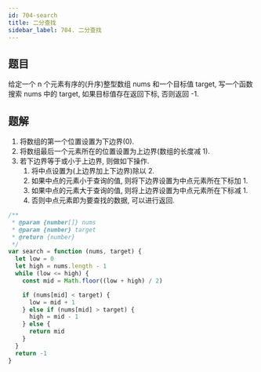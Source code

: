 ```yaml
---
id: 704-search
title: 二分查找
sidebar_label: 704. 二分查找
---
```


## 题目

给定一个 n 个元素有序的(升序)整型数组 nums 和一个目标值 target, 写一个函数搜索 nums 中的 target, 如果目标值存在返回下标, 否则返回 -1.

## 题解

1. 将数组的第一个位置设置为下边界(0).
2. 将数组最后一个元素所在的位置设置为上边界(数组的长度减 1).
3. 若下边界等于或小于上边界, 则做如下操作.
   1. 将中点设置为(上边界加上下边界)除以 2.
   2. 如果中点的元素小于查询的值, 则将下边界设置为中点元素所在下标加 1.
   3. 如果中点的元素大于查询的值, 则将上边界设置为中点元素所在下标减 1.
   4. 否则中点元素即为要查找的数据, 可以进行返回.

```ts
/**
 * @param {number[]} nums
 * @param {number} target
 * @return {number}
 */
var search = function (nums, target) {
  let low = 0
  let high = nums.length - 1
  while (low <= high) {
    const mid = Math.floor((low + high) / 2)

    if (nums[mid] < target) {
      low = mid + 1
    } else if (nums[mid] > target) {
      high = mid - 1
    } else {
      return mid
    }
  }
  return -1
}
```
